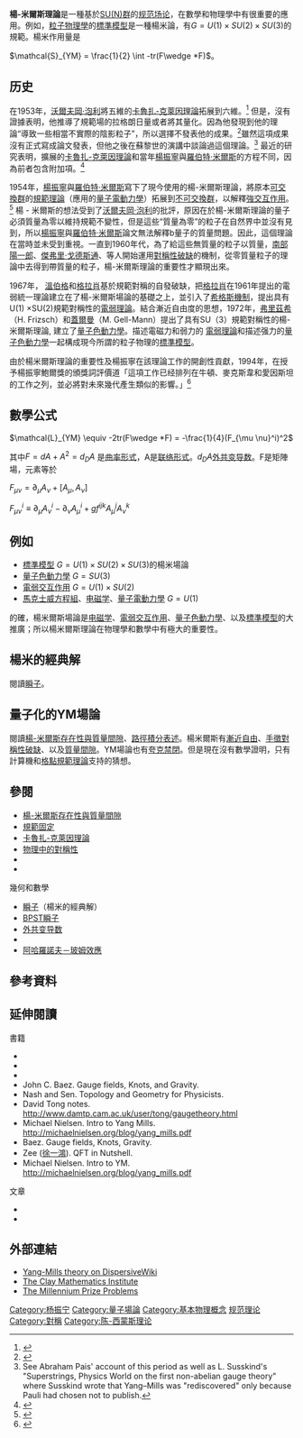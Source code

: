 {{Unsolved|物理|Yang-Mills理论在非扰动制度中：楊-米爾斯理論的方程式在与描述原子核相关的能量尺度上仍然没有得到解决。 楊-米爾斯理論如何与核物理学结合起来？}}
{{NoteTA
|G1=Physics
}}
'''楊-米爾斯理論'''是一種基於[[特殊酉群|SU(N)群]]的[[规范场论|规范场论]]，在數學和物理學中有很重要的應用。例如，[[粒子物理學|粒子物理學]]的[[標準模型|標準模型]]是一種楊米論，有<math>G = U(1) \times SU(2) \times SU(3)</math>的規範。楊米作用量是

<math>\mathcal{S}_{YM} = \frac{1}{2} \int -tr(F\wedge *F)</math>。

== 历史 ==
在1953年，[[沃爾夫岡·泡利|沃爾夫岡·泡利]]將五維的[[卡魯扎-克萊因理論|卡魯扎-克萊因理論]]拓展到六維。<ref>{{cite arXiv |last=Straumann |first=N |year=2000 |title=On Pauli's invention of non-abelian Kaluza-Klein Theory in 1953 |eprint=gr-qc/0012054}}</ref> 但是，沒有證據表明，他推導了規範場的拉格朗日量或者將其量化。因為他發現到他的理論“導致一些相當不實際的陰影粒子”，所以選擇不發表他的成果。<ref name=Straumann>{{cite arxiv |last=Straumann |first=N |year=2000 |title=On Pauli's invention of non-abelian Kaluza-Klein Theory in 1953 |class=gr-qc |eprint=gr-qc/0012054}}</ref>雖然這項成果沒有正式寫成論文發表，但他之後在蘇黎世的演講中談論過這個理論。<ref>See Abraham Pais' account of this period as well as L. Susskind's "Superstrings, Physics World on the first non-abelian gauge theory" where Susskind wrote that Yang–Mills was "rediscovered" only because Pauli had chosen not to publish.</ref> 最近的研究表明，擴展的[[卡魯扎-克萊因理論|卡魯扎-克萊因理論]]和當年[[楊振寧|楊振寧]]與[[羅伯特·米爾斯|羅伯特·米爾斯]]的方程不同，因為前者包含附加項。<ref name=Reifler>{{cite arXiv |last=Reifler|first=N |year=2007 |title=Conditions for exact equivalence of Kaluza-Klein and Yang–Mills theories |eprint=0707.3790}}</ref>

1954年，[[楊振寧|楊振寧]]與[[羅伯特·米爾斯|羅伯特·米爾斯]]寫下了現今使用的楊-米爾斯理論，將原本[[阿貝爾群|可交換群]]的[[規範理論|規範理論]]（應用的[[量子電動力學|量子電動力學]]）拓展到[[不可交換群|不可交換群]]，以解釋[[強交互作用|強交互作用]]。<ref>{{Cite journal |authorlink1=Chen-Ning Yang |first1=C. N. |last1=Yang |authorlink2=Robert Mills (physicist) |first2=R. |last2=Mills |title=Conservation of Isotopic Spin and Isotopic Gauge Invariance |journal=[[Physical_Review|Physical Review]] |volume=96 |issue=1 |pages=191–195 |year=1954 |doi=10.1103/PhysRev.96.191|bibcode = 1954PhRv...96..191Y }}</ref> 楊 - 米爾斯的想法受到了[[沃爾夫岡·泡利|沃爾夫岡·泡利]]的批評，原因在於楊-米爾斯理論的量子必須質量為零以維持規範不變性，但是這些“質量為零”的粒子在自然界中並沒有見到，所以[[楊振寧|楊振寧]]與[[羅伯特·米爾斯|羅伯特·米爾斯]]論文無法解釋b量子的質量問題。因此，這個理論在當時並未受到重視。一直到1960年代，為了給這些無質量的粒子以質量，[[南部陽一郎|南部陽一郎]]、[[傑弗里·戈德斯通|傑弗里·戈德斯通]]、{{le|喬瓦尼·喬納-拉希尼歐|Giovanni Jona-Lasinio}}等人開始運用[[對稱性破缺|對稱性破缺]]的機制，從零質量粒子的理論中去得到帶質量的粒子，楊-米爾斯理論的重要性才顯現出來。

1967年， [[溫伯格|溫伯格]]和[[格拉肖|格拉肖]]基於規範對稱的自發破缺，把[[格拉肖|格拉肖]]在1961年提出的電弱統一理論建立在了楊-米爾斯場論的基礎之上，並引入了[[希格斯機制|希格斯機制]]，提出具有U(1) ×SU(2)規範對稱性的[[電弱理論|電弱理論]]。結合漸近自由度的思想，1972年，[[弗里茲希|弗里茲希]]（H. Frizsch）和[[蓋爾曼|蓋爾曼]]（M. Gell-Mann）提出了具有SU（3）規範對稱性的楊-米爾斯理論, 建立了[[量子色動力學|量子色動力學]]。描述電磁力和弱力的 [[電弱理論|電弱理論]]和描述强力的[[量子色動力學|量子色動力學]]一起構成現今所謂的粒子物理的[[標準模型|標準模型]]。

由於楊米爾斯理論的重要性及楊振寧在該理論工作的開創性貢獻，1994年，在授予楊振寧鮑爾獎的頒獎詞評價道「這項工作已经排列在牛頓、麥克斯韋和愛因斯坦的工作之列，並必將對未來幾代產生類似的影響。」<ref> {{cite  |title=Physicist Garners America's Richest Science Prize For Pioneering Work | year=1995 https://www.the-scientist.com/news/physicist-garners-americas-richest-science-prize-for-pioneering-work-58642}}</ref>

== 數學公式 ==
<math>\mathcal{L}_{YM} \equiv -2tr(F\wedge *F) = -\frac{1}{4}(F_{\mu \nu}^i)^2</math>

其中<math>F = dA + A^2 = d_D A </math> 是[[曲率形式|曲率形式]]，A是[[联络形式|联络形式]]。<math>d_D A </math>[[外共变导数|外共变导数]]。F是矩陣場，元素等於

<math>F_{\mu \nu} = \partial_{\mu}A_{\nu} + [A_{\mu}, A_{\nu}] </math>

<math>F_{\mu \nu}^i \equiv \partial_\mu A_\nu^i - \partial_\nu A_\mu^i + g f^{ijk}A_\mu^j A_\nu^k</math>

== 例如 ==

*[[標準模型|標準模型]] <math>G = U(1) \times SU(2) \times SU(3)</math>的楊米場論
*[[量子色動力學|量子色動力學]] <math>G =  SU(3)</math>
*[[電弱交互作用|電弱交互作用]] <math>G = U(1) \times SU(2)</math>
*[[馬克士威方程組|馬克士威方程組]]、[[电磁学|电磁学]]、[[量子電動力學|量子電動力學]] <math>G = U(1)</math>

的確，楊米爾斯場論是[[电磁学|电磁学]]、[[電弱交互作用|電弱交互作用]]、[[量子色動力學|量子色動力學]]、以及[[標準模型|標準模型]]的大推廣；所以楊米爾斯理論在物理學和數學中有極大的重要性。

== 楊米的經典解 ==
閱讀[[瞬子|瞬子]]。

== 量子化的YM場論 ==
閱讀[[楊-米爾斯存在性與質量間隙|楊-米爾斯存在性與質量間隙]]、[[路徑積分表述|路徑積分表述]]。楊米爾斯有[[漸近自由|漸近自由]]、[[手徵對稱性破缺|手徵對稱性破缺]]、以及[[楊-米爾斯存在性與質量間隙|質量間隙]]。YM場論也有[[夸克禁閉|夸克禁閉]]。但是現在沒有數學證明，只有計算機和[[格點規範理論|格點規範理論]]支持的猜想。

== 參閱 ==
*[[楊-米爾斯存在性與質量間隙|楊-米爾斯存在性與質量間隙]]
*[[庫侖規範|規範固定]]
*[[卡魯扎-克萊因理論|卡魯扎-克萊因理論]]
*[[對稱性_(物理學)|物理中的對稱性]]
*{{le|量子规范理论|Quantum gauge theory}}
*{{le|杨-米尔斯-希格斯方程组|Yang–Mills–Higgs equations}}

幾何和數學

*[[瞬子|瞬子]]（楊米的經典解）
*[[BPST瞬子|BPST瞬子]]
*[[外共变导数|外共变导数]]
*{{le|规范共变导数|Gauge covariant derivative}}
*[[阿哈羅諾夫－玻姆效應|阿哈羅諾夫－玻姆效應]]

== 參考資料==
{{reflist|2}}

== 延伸閱讀 ==
;書籍
*{{cite book |last=Frampton |first=P. |authorlink=Paul Frampton |title=Gauge Field Theories |edition=3rd |publisher=[[Wiley-VCH|Wiley-VCH]] |year=2008 |isbn=978-3527408351}}
*{{cite book |first1=T.-P. |last1=Cheng |first2=L.-F. |last2=Li |title=Gauge Theory of Elementary Particle Physics |publisher=[[Oxford_University_Press|Oxford University Press]] |year=1983 |isbn=0-19-851961-3 }}
*{{cite book |last='t Hooft |first=Gerardus |authorlink=Gerardus 't Hooft|title=50 Years of Yang-Mills theory |publisher=[[World_Scientific|World Scientific]] |year=2005 |isbn=981-238-934-2}}
*John C. Baez. Gauge fields, Knots, and Gravity.
*Nash and Sen. Topology and Geometry for Physicists.
*David Tong notes. http://www.damtp.cam.ac.uk/user/tong/gaugetheory.html {{Wayback|url=http://www.damtp.cam.ac.uk/user/tong/gaugetheory.html |date=20200213182551 }}
*Michael Nielsen. Intro to Yang Mills. http://michaelnielsen.org/blog/yang_mills.pdf {{Wayback|url=http://michaelnielsen.org/blog/yang_mills.pdf |date=20200805225118 }}
* Baez. Gauge fields, Knots, Gravity.
* Zee ([[徐一鴻|徐一鴻]]). QFT in Nutshell.
* Michael Nielsen. Intro to YM. http://michaelnielsen.org/blog/yang_mills.pdf {{Wayback|url=http://michaelnielsen.org/blog/yang_mills.pdf |date=20200805225118 }}

;文章
*{{cite arxiv |year=1999 |class=math-ph |eprint=math-ph/9902027 |title=Preparation for Gauge Theory |last1=Svetlichny |first1=George}}
*{{cite web |last=Gross |first=D. |authorlink=David Gross |year=1992 |url=http://psroc.phys.ntu.edu.tw/cjp/v30/955.pdf |title=Gauge theory - Past, Present and Future |accessdate=2009-04-23 |deadurl=yes |archiveurl=https://web.archive.org/web/20090316111749/http://psroc.phys.ntu.edu.tw/cjp/v30/955.pdf |archivedate=2009-03-16 }}

== 外部連結 ==
* [https://web.archive.org/web/20081228133438/http://tosio.math.toronto.edu/wiki/index.php/Yang-Mills_equations Yang-Mills theory on DispersiveWiki]
* [http://www.claymath.org The Clay Mathematics Institute]
* [https://web.archive.org/web/20090116001545/http://www.claymath.org/prizeproblems/ The Millennium Prize Problems]

{{量子场论}}
{{String theory}}
[[Category:杨振宁|Category:杨振宁]]
[[Category:量子場論|Category:量子場論]]
[[Category:基本物理概念|Category:基本物理概念]]
[[Category:规范理论|]]
[[Category:對稱|Category:對稱]]
[[Category:陈-西蒙斯理论|Category:陈-西蒙斯理论]]